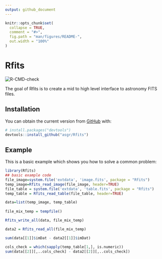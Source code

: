 ```yaml
---
output: github_document
---
```


<!-- README.md is generated from README.Rmd. Please edit that file -->

```r
knitr::opts_chunk$set(
  collapse = TRUE,
  comment = "#>",
  fig.path = "man/figures/README-",
  out.width = "100%"
)
```

# Rfits

<!-- badges: start -->
![R-CMD-check](https://github.com/asgr/Rfits/workflows/R-CMD-check/badge.svg)
<!-- badges: end -->

The goal of Rfits is to create a mid to high level interface to astronomy FITS files.

## Installation

You can obtain the current version from [GitHub](https://github.com/) with:

``` r
# install.packages("devtools")
devtools::install_github("asgr/Rfits")
```
## Example

This is a basic example which shows you how to solve a common problem:

```r
library(Rfits)
## basic example code
file_image=system.file('extdata', 'image.fits', package = "Rfits")
temp_image=Rfits_read_image(file_image, header=TRUE)
file_table = system.file('extdata', 'table.fits', package = "Rfits")
temp_table = Rfits_read_table(file_table, header=TRUE)

data=list(temp_image, temp_table)
  
file_mix_temp = tempfile()

Rfits_write_all(data, file_mix_temp)

data2 = Rfits_read_all(file_mix_temp)

sum(data[[1]]$imDat - data2[[1]]$imDat)

cols_check = which(sapply(temp_table[1,], is.numeric))
sum(data[[2]][,..cols_check] - data2[[2]][,..cols_check])
```

